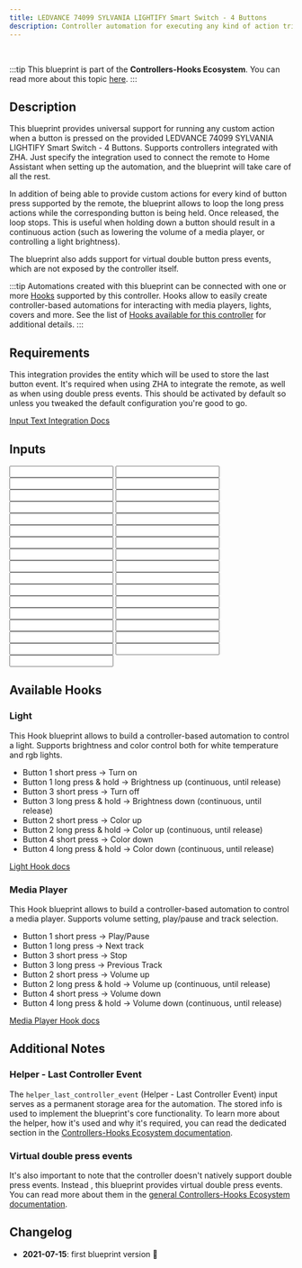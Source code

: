 ```yaml
---
title: LEDVANCE 74099 SYLVANIA LIGHTIFY Smart Switch - 4 Buttons
description: Controller automation for executing any kind of action triggered by the provided LEDVANCE 74099 SYLVANIA LIGHTIFY Smart Switch - 4 Buttons. Supports ZHA.
---
```



<ImportCard id='ledvance_74099' category='controllers' />

<br />

:::tip
This blueprint is part of the **Controllers-Hooks Ecosystem**. You can read more about this topic [here](/docs/controllers-hooks-ecosystem).
:::

## Description

This blueprint provides universal support for running any custom action when a button is pressed on the provided LEDVANCE 74099 SYLVANIA LIGHTIFY Smart Switch - 4 Buttons. Supports controllers integrated with ZHA. Just specify the integration used to connect the remote to Home Assistant when setting up the automation, and the blueprint will take care of all the rest.

In addition of being able to provide custom actions for every kind of button press supported by the remote, the blueprint allows to loop the long press actions while the corresponding button is being held. Once released, the loop stops. This is useful when holding down a button should result in a continuous action (such as lowering the volume of a media player, or controlling a light brightness).

The blueprint also adds support for virtual double button press events, which are not exposed by the controller itself.

:::tip
Automations created with this blueprint can be connected with one or more [Hooks](/docs/blueprints/hooks) supported by this controller.
Hooks allow to easily create controller-based automations for interacting with media players, lights, covers and more. See the list of [Hooks available for this controller](/docs/blueprints/controllers/ledvance_74099#available-hooks) for additional details.
:::

## Requirements

<Requirement id='zha'  />
<Requirement  name='Input Text Integration' required='Double press action'>

This integration provides the entity which will be used to store the last button event. It's required when using ZHA to integrate the remote, as well as when using double press events. This should be activated by default so unless you tweaked the default configuration you're good to go.

[Input Text Integration Docs](https://www.home-assistant.io/integrations/input_text/)

</Requirement>

## Inputs

<Input
  name='Integration'
  description='Integration used for connecting the remote with Home Assistant. Select one of the available values.'
  selector='select'
  required
/>
<Input
  name='Controller Device'
  description='The controller device to use for the automation. Choose a value only if the remote is integrated with ZHA.'
  selector='device'
  required='(ZHA)'
/>
<Input
  name='Button 1 - short press'
  description='Action to run on short button 1 press.'
  selector='action'
/>
<Input
  name='Button 1 - long press'
  description='Action to run on long button 1 press.'
  selector='action'
/>
<Input
  name='Button 1 - release after long press'
  description='Action to run on button 1 release after a long press.'
  selector='action'
/>
<Input
  name='Button 1 - double press'
  description='Action to run on double button 1 press.'
  selector='action'
/>
<Input
  name='Button 2 - short press'
  description='Action to run on short button 2 press.'
  selector='action'
/>
<Input
  name='Button 2 - long press'
  description='Action to run on long button 2 press.'
  selector='action'
/>
<Input
  name='Button 2 - release after long press'
  description='Action to run on button 2 release after a long press.'
  selector='action'
/>
<Input
  name='Button 2 - double press'
  description='Action to run on double button 2 press.'
  selector='action'
/>
<Input
  name='Button 3 - short press'
  description='Action to run on short button 3 press.'
  selector='action'
/>
<Input
  name='Button 3 - long press'
  description='Action to run on long button 3 press.'
  selector='action'
/>
<Input
  name='Button 3 - release after long press'
  description='Action to run on button 3 release after a long press.'
  selector='action'
/>
<Input
  name='Button 3 - double press'
  description='Action to run on double button 3 press.'
  selector='action'
/>
<Input
  name='Button 4 - short press'
  description='Action to run on short button 4 press.'
  selector='action'
/>
<Input
  name='Button 4 - long press'
  description='Action to run on long button 4 press.'
  selector='action'
/>
<Input
  name='Button 4 - release after long press'
  description='Action to run on button 4 release after a long press.'
  selector='action'
/>
<Input
  name='Button 4 - double press'
  description='Action to run on double button 4 press.'
  selector='action'
/>
<Input
  name='Long button 1 press - loop until release'
  description='Loop the action until the button 1 is released.'
  selector='boolean'
/>
<Input
  name='Long button 1 press - Maximum loop repeats'
  description='Maximum number of repeats for the custom action, when looping is enabled. Use it as a safety limit to prevent an endless loop in case the corresponding stop event is not received.'
  selector='number'
/>
<Input
  name='Long button 2 press - loop until release'
  description='Loop the action until the button 2 is released.'
  selector='boolean'
/>
<Input
  name='Long button 2 press - Maximum loop repeats'
  description='Maximum number of repeats for the custom action, when looping is enabled. Use it as a safety limit to prevent an endless loop in case the corresponding stop event is not received.'
  selector='number'
/>
<Input
  name='Long button 3 press - loop until release'
  description='Loop the action until the button 3 is released.'
  selector='boolean'
/>
<Input
  name='Long button 3 press - Maximum loop repeats'
  description='Maximum number of repeats for the custom action, when looping is enabled. Use it as a safety limit to prevent an endless loop in case the corresponding stop event is not received.'
  selector='number'
/>
<Input
  name='Long button 4 press - loop until release'
  description='Loop the action until the button 4 is released.'
  selector='boolean'
/>
<Input
  name='Long button 4 press - Maximum loop repeats'
  description='Maximum number of repeats for the custom action, when looping is enabled. Use it as a safety limit to prevent an endless loop in case the corresponding stop event is not received.'
  selector='number'
/>
<Input
  name='Expose button 1 double press event'
  description='Choose whether or not to expose the virtual double press event for the button 1. Turn this on if you are providing an action for the button 1 double press event.'
  selector='boolean'
/>
<Input
  name='Expose button 2 double press event'
  description='Choose whether or not to expose the virtual double press event for the button 2. Turn this on if you are providing an action for the button 2 double press event.'
  selector='boolean'
/>
<Input
  name='Expose button 3 double press event'
  description='Choose whether or not to expose the virtual double press event for the button 3. Turn this on if you are providing an action for the button 3 double press event.'
  selector='boolean'
/>
<Input
  name='Expose button 4 double press event'
  description='Choose whether or not to expose the virtual double press event for the button 4. Turn this on if you are providing an action for the button 4 double press event.'
  selector='boolean'
/>
<Input
  name='Helper - Last Controller Event'
  description='Input Text used to store the last event fired by the controller. See the blueprint Additional Notes for more.'
  selector='entity'
  required
/>
<Input
  name='Helper - Double Press delay'
  description='Max delay between the first and the second button press for the double press event. Provide a value only if you are using a double press action. Increase this value if you notice that the double press action is not triggered properly.'
  selector='number'
/>
<Input
  name='Helper - Debounce delay'
  description='Delay used for debouncing RAW controller events, by default set to 0. A value of 0 disables the debouncing feature. Increase this value if you notice custom actions or linked Hooks running multiple times when interacting with the device. When the controller needs to be debounced, usually a value of 100 is enough to remove all duplicate events.'
  selector='number'
/>

## Available Hooks

### Light

This Hook blueprint allows to build a controller-based automation to control a light. Supports brightness and color control both for white temperature and rgb lights.

- Button 1 short press -> Turn on
- Button 1 long press & hold -> Brightness up (continuous, until release)
- Button 3 short press -> Turn off
- Button 3 long press & hold -> Brightness down (continuous, until release)
- Button 2 short press -> Color up
- Button 2 long press & hold -> Color up (continuous, until release)
- Button 4 short press -> Color down
- Button 4 long press & hold -> Color down (continuous, until release)

[Light Hook docs](/docs/blueprints/hooks/light)

### Media Player

This Hook blueprint allows to build a controller-based automation to control a media player. Supports volume setting, play/pause and track selection.

- Button 1 short press -> Play/Pause
- Button 1 long press -> Next track
- Button 3 short press -> Stop
- Button 3 long press -> Previous Track
- Button 2 short press -> Volume up
- Button 2 long press & hold -> Volume up (continuous, until release)
- Button 4 short press -> Volume down
- Button 4 long press & hold -> Volume down (continuous, until release)

[Media Player Hook docs](/docs/blueprints/hooks/media_player)

## Additional Notes

### Helper - Last Controller Event

The `helper_last_controller_event` (Helper - Last Controller Event) input serves as a permanent storage area for the automation. The stored info is used to implement the blueprint's core functionality. To learn more about the helper, how it's used and why it's required, you can read the dedicated section in the [Controllers-Hooks Ecosystem documentation](/docs/controllers-hooks-ecosystem#helper---last-controller-event-input).

### Virtual double press events

It's also important to note that the controller doesn't natively support double press events. Instead , this blueprint provides virtual double press events. You can read more about them in the [general Controllers-Hooks Ecosystem documentation](/docs/controllers-hooks-ecosystem#virtual-events).

## Changelog

- **2021-07-15**: first blueprint version :tada:

